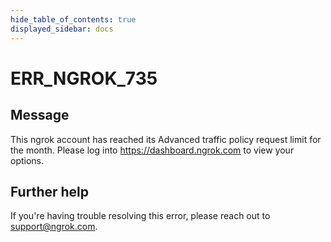 ```yaml
---
hide_table_of_contents: true
displayed_sidebar: docs
---
```



# ERR_NGROK_735

## Message

This ngrok account has reached its Advanced traffic policy request limit for the month. Please log into https://dashboard.ngrok.com to view your options.

<ErrorDetails error="err_ngrok_735" />

## Further help

If you're having trouble resolving this error, please reach out to [support@ngrok.com](mailto:support@ngrok.com?subject=Help%20with%20ERR_NGROK_735).
